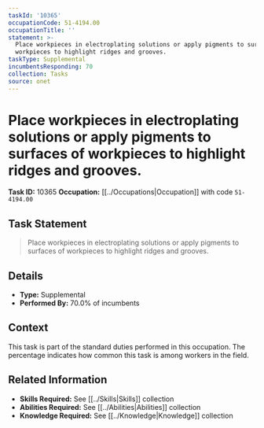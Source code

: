 ```yaml
---
taskId: '10365'
occupationCode: 51-4194.00
occupationTitle: ''
statement: >-
  Place workpieces in electroplating solutions or apply pigments to surfaces of
  workpieces to highlight ridges and grooves.
taskType: Supplemental
incumbentsResponding: 70
collection: Tasks
source: onet
---
```

# Place workpieces in electroplating solutions or apply pigments to surfaces of workpieces to highlight ridges and grooves.

**Task ID:** 10365
**Occupation:** [[../Occupations|Occupation]] with code `51-4194.00`

## Task Statement

> Place workpieces in electroplating solutions or apply pigments to surfaces of workpieces to highlight ridges and grooves.

## Details

- **Type:** Supplemental
- **Performed By:** 70.0% of incumbents

## Context

This task is part of the standard duties performed in this occupation. The percentage indicates how common this task is among workers in the field.

## Related Information

- **Skills Required:** See [[../Skills|Skills]] collection
- **Abilities Required:** See [[../Abilities|Abilities]] collection
- **Knowledge Required:** See [[../Knowledge|Knowledge]] collection

